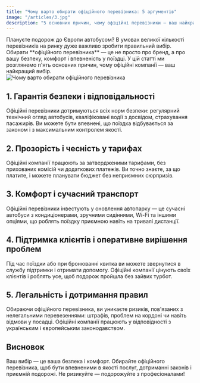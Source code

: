 ```yaml
---
title: "Чому варто обирати офіційного перевізника: 5 аргументів"
image: "/articles/3.jpg"
description: "5 основних причин, чому офіційні перевізники — ваш найкращий вибір для подорожі до Європи."
---
```



<div className="content-with-image">
    <div className="text-content">
        Плануєте подорож до Європи автобусом? В умовах великої кількості перевізників на ринку дуже важливо зробити правильний вибір. Обирати **офіційного перевізника** — це не просто про бренд, а про вашу безпеку, комфорт і впевненість у поїздці. У цій статті ми розглянемо п'ять основних причин, чому офіційні компанії — ваш найкращий вибір.
    </div>
    <div className="image-content">
        <img src="/articles/3.jpg" alt="Чому варто обирати офіційного перевізника" />
    </div>
</div>

## 1. Гарантія безпеки і відповідальності

Офіційні перевізники дотримуються всіх норм безпеки: регулярний технічний огляд автобусів, кваліфіковані водії з досвідом, страхування пасажирів. Ви можете бути впевнені, що поїздка відбувається за законом і з максимальним контролем якості.

## 2. Прозорість і чесність у тарифах

Офіційні компанії працюють за затвердженими тарифами, без прихованих комісій чи додаткових платежів. Ви точно знаєте, за що платите, і можете планувати бюджет без неприємних сюрпризів.

## 3. Комфорт і сучасний транспорт

Офіційні перевізники інвестують у оновлення автопарку — це сучасні автобуси з кондиціонерами, зручними сидіннями, Wi-Fi та іншими опціями, що роблять поїздку приємною навіть на тривалі дистанції.

## 4. Підтримка клієнтів і оперативне вирішення проблем

Під час поїздки або при бронюванні квитка ви можете звернутися в службу підтримки і отримати допомогу. Офіційні компанії цінують своїх клієнтів і роблять усе, щоб подорож пройшла без зайвих турбот.

## 5. Легальність і дотримання правил

Обираючи офіційного перевізника, ви уникаєте ризиків, пов'язаних з нелегальними перевезеннями: штрафів, проблем на кордоні чи навіть відмови у посадці. Офіційні компанії працюють у відповідності з українським і європейським законодавством.

## Висновок

Ваш вибір — це ваша безпека і комфорт. Обирайте офіційного перевізника, щоб бути впевненими в якості послуг, дотриманні законів і приємній подорожі. Не ризикуйте — подорожуйте з професіоналами!
